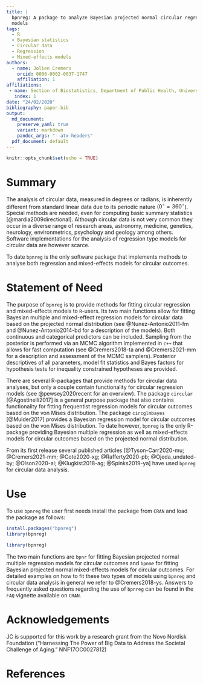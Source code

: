 ```yaml
---
title: |
  bpnreg: A package to analyze Bayesian projected normal circular regression
  models
tags:
  - R
  - Bayesian statistics
  - Circular data
  - Regression
  - Mixed-effects models
authors:
  - name: Jolien Cremers
    orcid: 0000-0002-0037-1747
    affiliation: 1
affiliations:
 - name: Section of Biostatistics, Department of Public Health, University of Copenhagen
   index: 1
date: "24/02/2020"
bibliography: paper.bib
output:
  md_document:
    preserve_yaml: true
    variant: markdown
    pandoc_args: "--atx-headers"
  pdf_document: default
---
```


```r
knitr::opts_chunk$set(echo = TRUE)
```

# Summary

The analysis of circular data, measured in degrees or radians, is inherently
different from standard linear data due to its periodic nature ($0^\circ =
360^\circ$). Special methods are needed, even for computing basic summary
statistics [@mardia2009directional]. Although circular data is not very common
they occur in a diverse range of research areas, astronomy, medicine, genetics,
neurology, environmetrics, psychology and geology among others. Software
implementations for the analysis of regression type models for circular data are
however scarce.

To date `bpnreg` is the only software package that implements methods to analyse
both regression and mixed-effects models for circular outcomes.


# Statement of Need

The purpose of `bpnreg` is to provide methods for fitting circular regression
and mixed-effects models to `R`-users. Its two main functions allow for fitting
Bayesian multiple and mixed-effect regression models for circular data based on
the projected normal distribution (see @Nunez-Antonio2011-fm and
@Nunez-Antonio2014-bd for a description of the models). Both continuous and
categorical predictors can be included. Sampling from the posterior is performed
via an MCMC algorithm implemented in `c++` that allows for fast computation (see
@Cremers2018-ta  and @Cremers2021-mm  for a description and assessment of the
MCMC samplers). Posterior descriptives of all parameters, model fit statistics
and Bayes factors for hypothesis tests for inequality constrained hypotheses are
provided.

There are several R-packages that provide methods for circular data analyses,
but only a couple contain functionality for circular regression models (see
@pewsey2020recent for an overview). The package `circular` [@Agostinelli2017] is
a general purpose package that also contains functionality for fitting
frequentist regression models for circular outcomes based on the von Mises
distribution. The package `circglmbayes` [@Mulder2017] provides a Bayesian
regression model for circular outcomes based on the von Mises distribution. To
date however, `bpnreg` is the only R-package providing Bayesian multiple
regression as well as mixed-effects models for circular outcomes based on the
projected normal distribution.

From its first release several published articles [@Tyson-Carr2020-mu;
@Cremers2021-mm; @Cote2020-xg; @Rafferty2020-pb; @Ojeda_undated-by;
@Olson2020-al; @Klugkist2018-ag; @Spinks2019-ya] have used `bpnreg` for circular
data analysis.

# Use

To use `bpnreg` the user first needs install the package from `CRAN` and load the
package as follows:

```r
install.packages("bpnreg")
library(bpnreg)
```

```r
library(bpnreg)
```

The two main functions are `bpnr` for fitting Bayesian projected normal multiple
regression models for circular outcomes and `bpnme` for fitting Bayesian
projected normal mixed-effects models for circular outcomes. For detailed
examples on how to fit these two types of models using `bpnreg` and circular
data analysis in general we refer to @Cremers2018-ys. Answers to frequently
asked questions regarding the use of `bpnreg` can be found in the `FAQ` vignette
available on `CRAN`.


# Acknowledgements
JC is supported for this work by a research grant from the Novo Nordisk Foundation (“Harnessing The Power of Big Data to Address the Societal Challenge of Aging.” NNF17OC0027812)


# References

